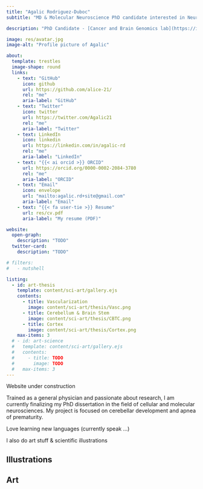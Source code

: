 ```yaml
---
title: "Agalic Rodriguez-Duboc"
subtitle: "MD & Molecular Neuroscience PhD candidate interested in Neurodeveloment, Arts, and Books  \n {{< iconify twemoji flag-dominican-republic >}} ▪️ {{< iconify twemoji flag-france >}} ▪️ {{< iconify twemoji flag-united-states >}} ▪ {{< iconify twemoji flag-norway >}}"

description: "PhD Candidate - [Cancer and Brain Genomics lab](https://irib.univ-rouen.fr/index.php?info=entites&id=69)"

image: res/avatar.jpg
image-alt: "Profile picture of Agalic"

about:
  template: trestles
  image-shape: round
  links:
    - text: "GitHub"
      icon: github
      url: https://github.com/alice-21/
      rel: "me"
      aria-label: "GitHub"
    - text: "Twitter"
      icon: twitter
      url: https://twitter.com/Agalic21
      rel: "me"
      aria-label: "Twitter"
    - text: LinkedIn
      icon: linkedin
      url: https://linkedin.com/in/agalic-rd
      rel: "me"
      aria-label: "LinkedIn"
    - text: "{{< ai orcid >}} ORCID"
      url: https://orcid.org/0000-0002-2084-3780
      rel: "me"
      aria-label: "ORCID"
    - text: "Email"
      icon: envelope
      url: "mailto:agalic.rd+site@gmail.com"
      aria-label: "Email"
    - text: "{{< fa user-tie >}} Resume"
      url: res/cv.pdf
      aria-label: "My resume (PDF)"

website:
  open-graph:
    description: "TODO"
  twitter-card:
    description: "TODO"

# filters:
#   - nutshell

listing:
  - id: art-thesis
    template: content/sci-art/gallery.ejs
    contents:
      - title: Vascularization
        image: content/sci-art/thesis/Vasc.png
      - title: Cerebellum & Brain Stem
        image: content/sci-art/thesis/CBTC.png
      - title: Cortex
        image: content/sci-art/thesis/Cortex.png
    max-items: 3
  # - id: art-science
  #   template: content/sci-art/gallery.ejs
  #   contents:
  #     - title: TODO
  #       image: TODO
  #   max-items: 3
---
```


::: {.column-page}

:::{.callout-warning}
Website under construction
:::

Trained as a general physician and passionate about research, I am currently finalizing my PhD dissertation in the field of cellular
and molecular neurosciences. My project is focused on cerebellar development and apnea of prematurity.

Love learning new languages (currently speak ...)

I also do art stuff & scientific illustrations

::::{.panel-tabset}

## Illustrations

:::::{#art-thesis}
:::::

## Art

:::::{#art-science}
:::::

::::

:::